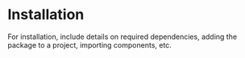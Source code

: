 # Installation

For installation, include details on required dependencies, adding the package to a project, importing components, etc.
